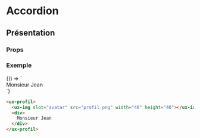 

# Accordion

<Meta title="Components|Navigations/profil" />

## Présentation

### Props

<Props of="ux-profil" />

### Exemple

<Preview withSource="none" withToolbar>
  <Story name="profil" height="260px">
    {() => `<ux-profil>
          <ux-img
            slot="avatar"
            src="profil.png"
            width="40"
            height="40"
          ></ux-img>
          <div>
            Monsieur Jean
          </div>
        </ux-profil>`}
  </Story>
</Preview>

```html
<ux-profil>
  <ux-img slot="avatar" src="profil.png" width="40" height="40"></ux-img>
  <div>
    Monsieur Jean
  </div>
</ux-profil>
```
